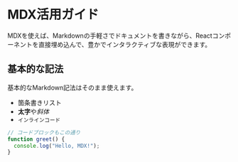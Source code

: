 
# MDX活用ガイド

MDXを使えば、Markdownの手軽さでドキュメントを書きながら、Reactコンポーネントを直接埋め込んで、豊かでインタラクティブな表現ができます。

## 基本的な記法

基本的なMarkdown記法はそのまま使えます。

- 箇条書きリスト
- **太字**や*斜体*
- `インラインコード`

```javascript
// コードブロックもこの通り
function greet() {
  console.log("Hello, MDX!");
}